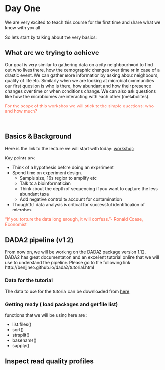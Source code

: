 # Day One
We are very excited to teach this course for the first time and share what we know with you all

So lets start by talking about the very basics:


## What are we trying to achieve
  
Our goal is very similar to gathering data on a city neighbourhood to find out who lives there, how the demographic changes over time  or in case of a drastic event. We can gather more information by asking about neighbours, quality of life etc. Similarly when we are looking at microbial communities our first question is who is there, how abundant and how their presence changes over time or when conditions change. We can also ask questions like how the microbiomes are interacting with each other (metabolites).

  <p><font color="Tomato">For the scope of this workshop we will stick to the simple questions: who and how much?</p></font>
  
  
<br>

## Basics & Background

Here is the link to the lecture we will  start with today: [workshop](microbiomeworkshop.pptx)

Key points are:

- Think of a hypothesis before doing an experiment
- Spend time on experiment design.
  - Sample size, 16s region to amplify etc
  - Talk to a bioinformatician
  - Think about the depth of sequencing if you want to capture the less abundant taxa
  - Add negative control to account for contamination
  
- Thoughtful data analysis is critical for successful identification of microbes

<p><font color="Tomato">"If you torture the data long enough, it will confess."- Ronald Coase, Economist </p></font>

## DADA2 pipeline (v1.2)
 
From now on, we will be working on the DADA2 package version 1.12. DADA2 has great documentation and an excellent tutorial online that we will use to understand the pipeline. Please go to the following link http://benjjneb.github.io/dada2/tutorial.html

### Data for the tutorial
The data to use for the tutorial can be downloaded from [here](MiSeqSOPData.zip)  

### Getting ready ( load packages and get file list)

functions that we will be using here are :

- list.files()
- sort()
- strsplit()
- basename()
- sapply()

## Inspect read quality profiles


<!-- ```{r,readdata} -->
<!-- library(dada2); -->
<!-- library(limma) -->
<!-- path <- "MiSeq_SOP/" -->
<!-- list.files(path) -->
<!-- ```   -->

<!-- ```{r, findsamplenames} -->
<!-- # Forward and reverse fastq filenames have format: SAMPLENAME_R1_001.fastq and SAMPLENAME_R2_001.fastq -->
<!-- fnFs <- list.files(path, pattern="_R1_001.fastq", full.names = TRUE) -->
<!-- fnRs <- sort(list.files(path, pattern="_R2_001.fastq", full.names = TRUE)) -->
<!-- # Extract sample names, assuming filenames have format: SAMPLENAME_XXX.fastq -->
<!-- sample.names <- sort(strsplit2(basename(fnFs), "_")[,1]) -->
<!-- sample.names -->

<!-- ``` -->